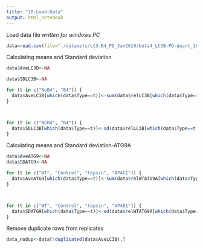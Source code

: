 ```yaml
---
title: "10-Load-Data"
output: html_notebook
---
```



Load data file
*written for windows PC*
```r
data=read.csv(file="./datasets/LC3-B4_PD_Jan2019/beta4_LC3B-PD-quant_16Jan23.csv", header=TRUE)
```


Calculating means and Standard deviation
```r

data$AveLC3B<-NA

data$SDLC3B<-NA

for (t in c("NoB4", "B4")) {
  data$AveLC3B[which(data$Type==t)]<-sum(data$relLC3B[which(data$Type==t & data$relLC3B)])/length(which(data$Type==t & data$relLC3B))
}



for (t in c("NoB4", "B4")) {
  data$SDLC3B[which(data$Type==t)]<-sd(data$relLC3B[which(data$Type==t & data$relLC3B)])
}

```

Calculating means and Standard deviation-ATG9A
```r

data$AveATG9<-NA
data$SDATG9<-NA

for (t in c("WT", "Control", "tepsin", "AP4E1")) {
  data$AveATG9[which(data$Type==t)]<-sum(data$relWTATG9A[which(data$Type==t & data$relWTATG9A)])/length(which(data$Type==t & data$relWTATG9A))
}



for (t in c("WT", "Control", "tepsin", "AP4E1")) {
  data$SDATG9[which(data$Type==t)]<-sd(data$relWTATG9A[which(data$Type==t & data$relWTATG9A)])
}

```

Remove duplicate rows from replicates
```r
data_nodup<-data[!duplicated(data$AveLC3B),]
```

